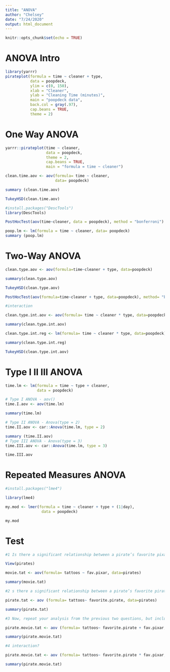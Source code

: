 ```yaml
---
title: "ANOVA"
author: "Chelsey"
date: "7/24/2020"
output: html_document
---
```


```r
knitr::opts_chunk$set(echo = TRUE)
```

# **ANOVA Intro** 

```r
library(yarrr)
pirateplot(formula = time ~ cleaner + type,
           data = poopdeck,
           ylim = c(0, 150),
           xlab = "Cleaner",
           ylab = "Cleaning Time (minutes)",
           main = "poopdeck data",
           back.col = gray(.97), 
           cap.beans = TRUE, 
           theme = 2)

```
# **One Way ANOVA**
```r
yarrr::pirateplot(time ~ cleaner, 
                  data = poopdeck, 
                  theme = 2, 
                  cap.beans = TRUE,
                  main = "formula = time ~ cleaner")

clean.time.aov <- aov(formula= time ~ cleaner,
                      data= poopdeck)

summary (clean.time.aov)

TukeyHSD(clean.time.aov)

#install.packages("DescTools")
library(DescTools)

PostHocTest(aov(time~cleaner, data = poopdeck), method = "bonferroni")

poop.lm <- lm(formula = time ~ cleaner, data= poopdeck)
summary (poop.lm)

```
# **Two-Way ANOVA**
```r

clean.type.aov <- aov(formula=time~cleaner + type, data=poopdeck)

summary(clean.type.aov)

TukeyHSD(clean.type.aov)

PostHocTest(aov(formula=time~cleaner + type, data=poopdeck), method= "bonferroni")

#interaction

clean.type.int.aov <- aov(formula= time ~ cleaner * type, data=poopdeck)

summary(clean.type.int.aov)

clean.type.int.reg <- lm(formula= time ~ cleaner * type, data=poopdeck)

summary(clean.type.int.reg)

TukeyHSD(clean.type.int.aov)

```
# **Type I II III ANOVA**
```r

time.lm <- lm(formula = time ~ type + cleaner,
              data = poopdeck)

# Type I ANOVA - aov()
time.I.aov <- aov(time.lm)

summary(time.lm)

# Type II ANOVA - Anova(type = 2)
time.II.aov <- car::Anova(time.lm, type = 2)

summary (time.II.aov)
# Type III ANOVA - Anova(type = 3)
time.III.aov <- car::Anova(time.lm, type = 3)

time.III.aov


```
# **Repeated Measures ANOVA**
```r

#install.packages("lme4")

library(lme4)

my.mod <- lmer(formula = time ~ cleaner + type + (1|day),
                data = poopdeck)

my.mod

```
# **Test**

```r

#1 Is there a significant relationship between a pirate’s favorite pixar movie and the number of tattoos (s)he has? Conduct an appropriate ANOVA with fav.pixar as the independent variable, and tattoos as the dependent variable. If there is a significant relationship, conduct a post-hoc test to determine which levels of the independent variable(s) differ

View(pirates)

movie.tat <- aov(formula= tattoos ~ fav.pixar, data=pirates)

summary(movie.tat)

#2 s there a significant relationship between a pirate’s favorite pirate and how many tattoos (s)he has? Conduct an appropriate ANOVA with favorite.pirate as the independent variable, and tattoos as the dependent variable. If there is a significant relationship, conduct a post-hoc test to determine which levels of the independent variable(s) differ.

pirate.tat <- aov (formula= tattoos~ favorite.pirate, data=pirates)

summary(pirate.tat)

#3 Now, repeat your analysis from the previous two questions, but include both independent variables fav.pixar and favorite.pirate in the ANOVA. Do your conclusions differ when you include both variables

pirate.movie.tat <- aov (formula= tattoos~ favorite.pirate + fav.pixar, data=pirates)

summary(pirate.movie.tat)

#4 interaction? 

pirate.movie.tat <- aov (formula= tattoos~ favorite.pirate * fav.pixar, data=pirates)

summary(pirate.movie.tat)
```